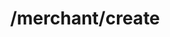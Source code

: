 ---
openapi: post /merchant/create
title: /merchant/create
description: Create Merchant endpoint
---